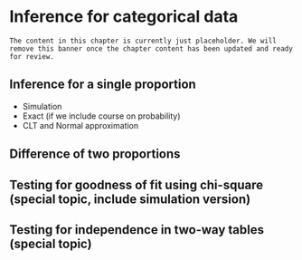 # Inference for categorical data {#inference-cat}

```block2
The content in this chapter is currently just placeholder. We will remove this banner once the chapter content has been updated and ready for review.
```

## Inference for a single proportion {#single-prop}
	
- Simulation
- Exact (if we include course on probability)
- CLT and Normal approximation

## Difference of two proportions {#diff-two-prop}

## Testing for goodness of fit using chi-square (special topic, include simulation version)

## Testing for independence in two-way tables (special topic)
